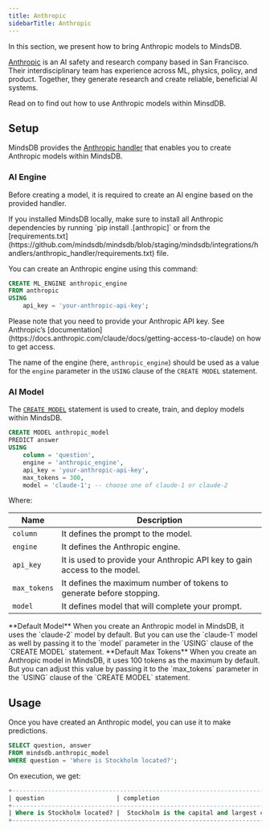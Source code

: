 ```yaml
---
title: Anthropic
sidebarTitle: Anthropic
---
```


In this section, we present how to bring Anthropic models to MindsDB.

[Anthropic](https://www.anthropic.com/) is an AI safety and research company based in San Francisco. Their interdisciplinary team has experience across ML, physics, policy, and product. Together, they generate research and create reliable, beneficial AI systems.

Read on to find out how to use Anthropic models within MinsdDB.

## Setup

MindsDB provides the [Anthropic handler](https://github.com/mindsdb/mindsdb/tree/staging/mindsdb/integrations/handlers/anthropic_handler) that enables you to create Anthropic models within MindsDB.

### AI Engine

Before creating a model, it is required to create an AI engine based on the provided handler.

<Tip>
If you installed MindsDB locally, make sure to install all Anthropic dependencies by running `pip install .[anthropic]` or from the [requirements.txt](https://github.com/mindsdb/mindsdb/blob/staging/mindsdb/integrations/handlers/anthropic_handler/requirements.txt) file.
</Tip>

You can create an Anthropic engine using this command:

```sql
CREATE ML_ENGINE anthropic_engine
FROM anthropic
USING
    api_key = 'your-anthropic-api-key';
```

<Tip>
Please note that you need to provide your Anthropic API key. See Anthropic’s [documentation](https://docs.anthropic.com/claude/docs/getting-access-to-claude) on how to get access.
</Tip>

The name of the engine (here, `anthropic_engine`) should be used as a value for the `engine` parameter in the `USING` clause of the `CREATE MODEL` statement.

### AI Model

The [`CREATE MODEL`](/sql/create/model) statement is used to create, train, and deploy models within MindsDB.

```sql
CREATE MODEL anthropic_model
PREDICT answer
USING
    column = 'question',
    engine = 'anthropic_engine',
    api_key = 'your-anthropic-api-key',
    max_tokens = 300,
    model = 'claude-1'; -- choose one of claude-1 or claude-2
```

Where:

| Name              | Description                                                               |
|-------------------|---------------------------------------------------------------------------|
| `column`          | It defines the prompt to the model.                                       |
| `engine`          | It defines the Anthropic engine.                                          |
| `api_key`         | It is used to provide your Anthropic API key to gain access to the model. |
| `max_tokens`      | It defines the maximum number of tokens to generate before stopping.      |
| `model`           | It defines model that will complete your prompt.                          |

<Info>
**Default Model**
When you create an Anthropic model in MindsDB, it uses the `claude-2` model by default. But you can use the `claude-1` model as well by passing it to the `model` parameter in the `USING` clause of the `CREATE MODEL` statement.
</Info>

<Info>
**Default Max Tokens**
When you create an Anthropic model in MindsDB, it uses 100 tokens as the maximum by default. But you can adjust this value by passing it to the `max_tokens` parameter in the `USING` clause of the `CREATE MODEL` statement.
</Info>

## Usage

Once you have created an Anthropic model, you can use it to make predictions.

```sql
SELECT question, answer
FROM mindsdb.anthropic_model
WHERE question = 'Where is Stockholm located?';
```

On execution, we get:

```sql
+---------------------------------------------------------------------------------------------------+------------------------------------------------------------------------------------------------------+
| question                    | completion                                                                                                                                                                 |
+---------------------------------------------------------------------------------------------------+------------------------------------------------------------------------------------------------------+
| Where is Stockholm located? |  Stockholm is the capital and largest city of Sweden. It is located on Sweden's south-central east coast, where Lake Mälaren meets the Baltic Sea.                         |
+---------------------------------------------------------------------------------------------------+------------------------------------------------------------------------------------------------------+
```